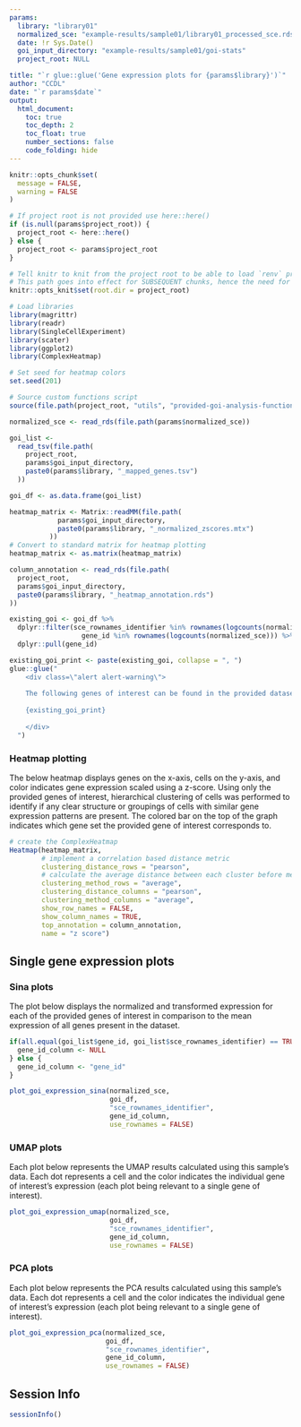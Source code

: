 ```yaml
---
params:
  library: "library01"
  normalized_sce: "example-results/sample01/library01_processed_sce.rds"
  date: !r Sys.Date()
  goi_input_directory: "example-results/sample01/goi-stats"
  project_root: NULL

title: "`r glue::glue('Gene expression plots for {params$library}')`"
author: "CCDL"
date: "`r params$date`"
output: 
  html_document:
    toc: true
    toc_depth: 2
    toc_float: true
    number_sections: false
    code_folding: hide
---
```


```r
knitr::opts_chunk$set(
  message = FALSE,
  warning = FALSE
)

# If project root is not provided use here::here() 
if (is.null(params$project_root)) {
  project_root <- here::here()
} else {
  project_root <- params$project_root
} 

# Tell knitr to knit from the project root to be able to load `renv` properly
# This path goes into effect for SUBSEQUENT chunks, hence the need for 2 chunks
knitr::opts_knit$set(root.dir = project_root)
```

```r
# Load libraries
library(magrittr)
library(readr)
library(SingleCellExperiment)
library(scater)
library(ggplot2)
library(ComplexHeatmap)

# Set seed for heatmap colors
set.seed(201)

# Source custom functions script
source(file.path(project_root, "utils", "provided-goi-analysis-functions.R"))
```

```r
normalized_sce <- read_rds(file.path(params$normalized_sce))

goi_list <-
  read_tsv(file.path(
    project_root,
    params$goi_input_directory,
    paste0(params$library, "_mapped_genes.tsv")
  ))

goi_df <- as.data.frame(goi_list)
```

```r
heatmap_matrix <- Matrix::readMM(file.path(
            params$goi_input_directory,
            paste0(params$library, "_normalized_zscores.mtx")
          ))
# Convert to standard matrix for heatmap plotting
heatmap_matrix <- as.matrix(heatmap_matrix)

column_annotation <- read_rds(file.path(
  project_root,
  params$goi_input_directory,
  paste0(params$library, "_heatmap_annotation.rds")
))
```

```r
existing_goi <- goi_df %>%
  dplyr::filter(sce_rownames_identifier %in% rownames(logcounts(normalized_sce)) | 
                  gene_id %in% rownames(logcounts(normalized_sce))) %>%
  dplyr::pull(gene_id)

existing_goi_print <- paste(existing_goi, collapse = ", ")
glue::glue("
    <div class=\"alert alert-warning\">
    
    The following genes of interest can be found in the provided dataset:
    
    {existing_goi_print}
    
    </div>
  ")
```

### Heatmap plotting

The below heatmap displays genes on the x-axis, cells on the y-axis, and color indicates gene expression scaled using a z-score. 
Using only the provided genes of interest, hierarchical clustering of cells was performed to identify if any clear structure or groupings of cells with similar gene expression patterns are present. 
The colored bar on the top of the graph indicates which gene set the provided gene of interest corresponds to. 

```r
# create the ComplexHeatmap
Heatmap(heatmap_matrix,
        # implement a correlation based distance metric
        clustering_distance_rows = "pearson",
        # calculate the average distance between each cluster before merging
        clustering_method_rows = "average",
        clustering_distance_columns = "pearson",
        clustering_method_columns = "average",
        show_row_names = FALSE,
        show_column_names = TRUE,
        top_annotation = column_annotation,
        name = "z score")
```

## Single gene expression plots

### Sina plots

The plot below displays the normalized and transformed expression for each of the provided
genes of interest in comparison to the mean expression of all genes present in the dataset. 

```r
if(all.equal(goi_list$gene_id, goi_list$sce_rownames_identifier) == TRUE) {
  gene_id_column <- NULL
} else {
  gene_id_column <- "gene_id"
}

plot_goi_expression_sina(normalized_sce,
                         goi_df,
                         "sce_rownames_identifier",
                         gene_id_column,
                         use_rownames = FALSE)
```

### UMAP plots

Each plot below represents the UMAP results calculated using this sample's data.
Each dot represents a cell and the color indicates the individual gene of interest's expression (each plot being relevant to a single gene of interest).

```r
plot_goi_expression_umap(normalized_sce,
                         goi_df,
                         "sce_rownames_identifier",
                         gene_id_column,
                         use_rownames = FALSE)
```

### PCA plots

Each plot below represents the PCA results calculated using this sample's data.
Each dot represents a cell and the color indicates the individual gene of interest's expression (each plot being relevant to a single gene of interest).

```r
plot_goi_expression_pca(normalized_sce,
                        goi_df,
                        "sce_rownames_identifier",
                        gene_id_column,
                        use_rownames = FALSE)
```

## Session Info

```r
sessionInfo()
```

